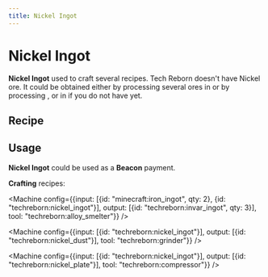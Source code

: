 ```yaml
---
title: Nickel Ingot
---
```


<ItemImage file="nickel_ingot" alt="Ingots" size="200" />

# Nickel Ingot

**Nickel Ingot** used to craft several recipes. Tech Reborn doesn't have Nickel ore. It could be obtained either by processing several ores in <McItem slug="techreborn:industrial_grinder"/> or by processing <McItem slug="minecraft:raw_copper"/>, <McItem slug="minecraft:raw_gold"/> or <McItem slug="minecraft:raw_iron"/> in <McItem slug="techreborn:industrial_centrifuge"/> if you do not have <McItem slug="techreborn:industrial_grinder"/> yet.

## Recipe

<CraftingTable recipe="input techreborn:nickel_nugget techreborn:nickel_nugget techreborn:nickel_nugget input techreborn:nickel_nugget techreborn:nickel_nugget techreborn:nickel_nugget input techreborn:nickel_nugget techreborn:nickel_nugget techreborn:nickel_nugget output techreborn:nickel_ingot"/>
<CraftingTable recipe="input air air air input air techreborn:nickel_storage_block air input air air air output techreborn:nickel_ingot,9"/>

<Machine recipe="input techreborn:nickel_dust output techreborn:nickel_ingot tool techreborn:iron_furnace" />

## Usage

**Nickel Ingot** could be used as a **Beacon** payment.

**Crafting** recipes:  
<CraftingTable recipe="input techreborn:nickel_ingot techreborn:nickel_ingot techreborn:nickel_ingot input techreborn:nickel_ingot techreborn:nickel_ingot techreborn:nickel_ingot input techreborn:nickel_ingot techreborn:nickel_ingot techreborn:nickel_ingot output techreborn:nickel_storage_block"/>
<CraftingTable recipe="input air air air input air techreborn:nickel_ingot air input air air air output techreborn:nickel_nugget,9"/>

<Machine config={{input: [{id: "minecraft:iron_ingot", qty: 2}, {id: "techreborn:nickel_ingot"}], output: [{id: "techreborn:invar_ingot", qty: 3}], tool: "techreborn:alloy_smelter"}} />

<Machine config={{input: [{id: "techreborn:nickel_ingot"}], output: [{id: "techreborn:nickel_dust"}], tool: "techreborn:grinder"}} />

<Machine config={{input: [{id: "techreborn:nickel_ingot"}], output: [{id: "techreborn:nickel_plate"}], tool: "techreborn:compressor"}} />

<Machine recipe="input techreborn:nickel_ingot techreborn:copper_ingot techreborn:nickel_ingot input techreborn:copper_ingot air techreborn:copper_ingot input techreborn:nickel_ingot techreborn:copper_ingot techreborn:nickel_ingot output techreborn:cupronickel_heating_coil,3 tool techreborn:rolling_machine" />

<Machine recipe="input air techreborn:nickel_ingot air input techreborn:nickel_ingot techreborn:chrome_ingot techreborn:nickel_ingot input air techreborn:nickel_ingot air output techreborn:nichrome_heating_coil,2 tool techreborn:rolling_machine" />
